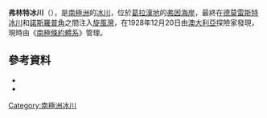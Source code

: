{{coord|67|20|S|65|25|W|source:GNIS|display=title}}

'''弗林特冰川'''（{{lang-en|Flint Glacier}}），是[[南極洲|南極洲]]的[[冰川|冰川]]，位於[[葛拉漢地|葛拉漢地]]的[[弗因海岸|弗因海岸]]，最終在[[德莫雷斯特冰川|德莫雷斯特冰川]]和[[諾斯羅普角|諾斯羅普角]]之間注入[[旋風灣|旋風灣]]，在1928年12月20日由[[澳大利亞|澳大利亞]]探險家發現，現時由《[[南極條約體系|南極條約體系]]》管理。

==參考資料==
*{{cite gnis | type = antarid | id = 5045| name = Flint Glacier | accessdate = 2012-03-28}}
*{{usgs-gazetteer|id=5045}}

{{DEFAULTSORT:Flint Glacier}}
[[Category:南極洲冰川|Category:南極洲冰川]]


{{FoynCoast-geo-stub}}
{{南極洲地理小作品}}
